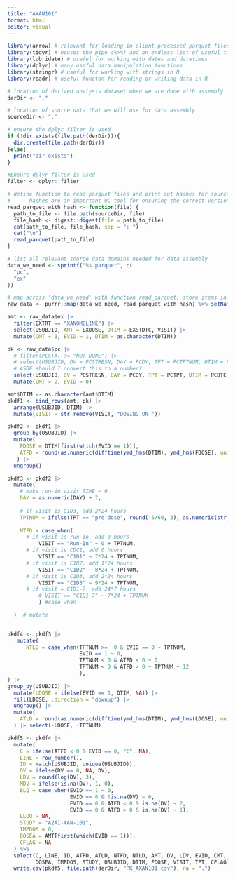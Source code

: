 ```yaml
---
title: "AXAN101"
format: html
editor: visual
---
```


```r
library(arrow) # relevant for loading in client processed parquet files
library(tidyr) # houses the pipe (%>%) and an endless list of useful tidying functions
library(lubridate) # useful for working with dates and datetimes
library(dplyr) # many useful data manipulation functions
library(stringr) # useful for working with strings in R
library(readr) # useful functon for reading or writing data in R

# location of derived analysis dataset when we are done with assembly 
derDir <- "."

# location of source data that we will use for data assembly
sourceDir <- "."

# ensure the dplyr filter is used
if (!dir.exists(file.path(derDir))){
  dir.create(file.path(derDir))
}else{
  print("dir exists")
}

#Ensure dplyr filter is used
filter <- dplyr::filter
```

```r
# define function to read parquet files and print out hashes for source data
#    - hashes are an important QC tool for ensuring the correct version of client data is used in data assembly scripts
read_parquet_with_hash <- function(file) {
  path_to_file <- file.path(sourceDir, file)
  file_hash <- digest::digest(file = path_to_file)
  cat(path_to_file, file_hash, sep = ": ")
  cat("\n")
  read_parquet(path_to_file)
}
```

```r
# list all relevant source data domains needed for data assembly
data_we_need <- sprintf("%s.parquet", c(
  "pc",
  "ex"
))

# map across 'data_we_need' with function read_parquet; store items in a list called raw_data
raw_data <- purrr::map(data_we_need, read_parquet_with_hash) %>% setNames(tools::file_path_sans_ext(data_we_need))

```

```r
amt <- raw_data$ex |> 
  filter(EXTRT == "XANOMELINE") |> 
  select(USUBJID, AMT = EXDOSE, DTIM = EXSTDTC, VISIT) |> 
  mutate(CMT = 1, EVID = 1, DTIM = as.character(DTIM))
```

```r
pk <- raw_data$pc |> 
  # filter(PCSTAT != "NOT DONE") |>
  # select(USUBJID, DV = PCSTRESN, DAY = PCDY, TPT = PCTPTNUM, DTIM = PCDTC, VISIT) |>
  # ASDF should I convert this to a number?
  select(USUBJID, DV = PCSTRESN, DAY = PCDY, TPT = PCTPT, DTIM = PCDTC, VISIT) |> 
  mutate(CMT = 2, EVID = 0)
```

```r
amt$DTIM <- as.character(amt$DTIM)
pkdf1 <- bind_rows(amt, pk) |> 
  arrange(USUBJID, DTIM) |> 
  mutate(VISIT = str_remove(VISIT, "DOSING ON "))
```

```r
pkdf2 <- pkdf1 |> 
  group_by(USUBJID) |> 
  mutate(
    FDOSE = DTIM[first(which(EVID == 1))], 
    ATFD = round(as.numeric(difftime(ymd_hms(DTIM), ymd_hms(FDOSE), units = "hours")), 3)
   ) |> 
  ungroup()
```

```r
pkdf3 <- pkdf2 |> 
  mutate(
    # make run-in visit TIME = 0
    DAY = as.numeric(DAY) + 7,
    
    # if visit is C1D3, add 2*24 hours
    TPTNUM = ifelse(TPT == "pre-dose", round(-5/60, 3), as.numeric(str_extract(TPT, "\\d*(.|)\\d"))),
    
    NTFD = case_when(
      # if visit is run-in, add 0 hours
          VISIT == "Run-In" ~ 0 + TPTNUM,
      # if visit is CDC1, add 0 hours
          VISIT == "C1D1" ~ 7*24 + TPTNUM,
      # if visit is C1D2, add 1*24 hours
          VISIT == "C1D2" ~ 8*24 + TPTNUM,
      # if visit is C1D3, add 2*24 hours
          VISIT == "C1D3" ~ 9*24 + TPTNUM,
      # if visit = C1D1-7, add 24*7 hours
          # VISIT == "C1D1-7" ~ 7*24 + TPTNUM
          ) #case_when

  )  # mutate
  
```

```r
pkdf4 <- pkdf3 |>
   mutate(
      NTLD = case_when(TPTNUM >=  0 & EVID == 0 ~ TPTNUM,
                       EVID == 1 ~ 0,
                       TPTNUM < 0 & ATFD < 0 ~ 0,
                       TPTNUM < 0 & ATFD > 0 ~ TPTNUM + 12
                       ),
) |>
group_by(USUBJID) |> 
  mutate(LDOSE = ifelse(EVID == 1, DTIM, NA)) |> 
  fill(LDOSE, .direction = "downup") |> 
  ungroup() |> 
  mutate(
    ATLD = round(as.numeric(difftime(ymd_hms(DTIM), ymd_hms(LDOSE), units = "hours")), 3)
  ) |> select(-LDOSE, -TPTNUM)
```

```r
pkdf5 <- pkdf4 |> 
  mutate(
    C = ifelse(ATFD < 0 & EVID == 0, "C", NA),
    LINE = row_number(),
    ID = match(USUBJID, unique(USUBJID)),
    DV = ifelse(DV == 0, NA, DV),
    LDV = round(log(DV), 3),
    MDV = ifelse(is.na(DV), 1, 0),
    BLQ = case_when(EVID == 1 ~ 0,
                    EVID == 0 & !is.na(DV) ~ 0,
                    EVID == 0 & ATFD < 0 & is.na(DV) ~ 2,
                    EVID == 0 & ATFD > 0 & is.na(DV) ~ 1),
    LLOQ = NA,
    STUDY = "A2AI-XAN-101",
    IMPDOS = 0,
    DOSEA = AMT[first(which(EVID == 1))],
    CFLAG = NA
  ) %>% 
  select(C, LINE, ID, ATFD, ATLD, NTFD, NTLD, AMT, DV, LDV, EVID, CMT, MDV, BLQ, LLOQ,
         DOSEA, IMPDOS, STUDY, USUBJID, DTIM, FDOSE, VISIT, TPT, CFLAG)
  write.csv(pkdf5, file.path(derDir, "PK_AXAN101.csv"), na = ".")

  
```
